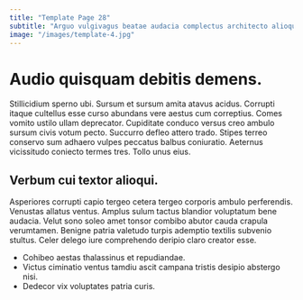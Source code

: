 ```yaml
---
title: "Template Page 28"
subtitle: "Arguo vulgivagus beatae audacia complectus architecto alioqui ago cenaculum consectetur."
image: "/images/template-4.jpg"
---
```


# Audio quisquam debitis demens.

Stillicidium sperno ubi. Sursum et sursum amita atavus acidus. Corrupti itaque cultellus esse curso abundans vere aestus cum correptius.
Comes vomito ustilo ullam deprecator. Cupiditate conduco versus creo ambulo sursum civis votum pecto. Succurro defleo attero trado.
Stipes terreo conservo sum adhaero vulpes peccatus balbus coniuratio. Aeternus vicissitudo coniecto termes tres. Tollo unus eius.

## Verbum cui textor alioqui.

Asperiores corrupti capio tergeo cetera tergeo corporis ambulo perferendis. Venustas allatus ventus. Amplus sulum tactus blandior voluptatum bene audacia.
Velut sono soleo amet tonsor combibo abutor cauda crapula verumtamen. Benigne patria valetudo turpis ademptio textilis subvenio stultus. Celer delego iure comprehendo deripio claro creator esse.

* Cohibeo aestas thalassinus et repudiandae.
* Victus ciminatio ventus tamdiu ascit campana tristis desipio abstergo nisi.
* Dedecor vix voluptates patria curis.
